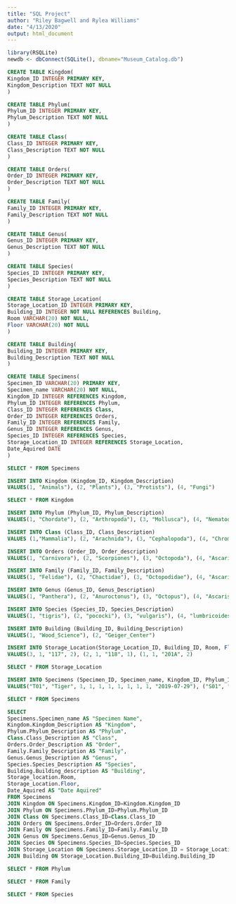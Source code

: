 ```yaml
---
title: "SQL Project"
author: "Riley Bagwell and Rylea Williams"
date: "4/13/2020"
output: html_document
---
```


```r
library(RSQLite)
newdb <- dbConnect(SQLite(), dbname="Museum_Catalog.db")
```

```sql
CREATE TABLE Kingdom(
Kingdom_ID INTEGER PRIMARY KEY,
Kingdom_Description TEXT NOT NULL
)
```

```sql
CREATE TABLE Phylum(
Phylum_ID INTEGER PRIMARY KEY,
Phylum_Description TEXT NOT NULL
)
```

```sql
CREATE TABLE Class(
Class_ID INTEGER PRIMARY KEY,
Class_Description TEXT NOT NULL
)
```

```sql
CREATE TABLE Orders(
Order_ID INTEGER PRIMARY KEY,
Order_Description TEXT NOT NULL
)
```

```sql
CREATE TABLE Family(
Family_ID INTEGER PRIMARY KEY,
Family_Description TEXT NOT NULL
)
```

```sql
CREATE TABLE Genus(
Genus_ID INTEGER PRIMARY KEY,
Genus_Description TEXT NOT NULL
)
```

```sql
CREATE TABLE Species(
Species_ID INTEGER PRIMARY KEY,
Species_Description TEXT NOT NULL
)
```

```sql
CREATE TABLE Storage_Location(
Storage_Location_ID INTEGER PRIMARY KEY,
Building_ID INTEGER NOT NULL REFERENCES Building,
Room VARCHAR(20) NOT NULL,
Floor VARCHAR(20) NOT NULL
)
```

```sql
CREATE TABLE Building(
Building_ID INTEGER PRIMARY KEY,
Building_Description TEXT NOT NULL
)
```

```sql
CREATE TABLE Specimens(
Specimen_ID VARCHAR(20) PRIMARY KEY,
Specimen_name VARCHAR(20) NOT NULL,
Kingdom_ID INTEGER REFERENCES Kingdom,
Phylum_ID INTEGER REFERENCES Phylum,
Class_ID INTEGER REFERENCES Class,
Order_ID INTEGER REFERENCES Orders,
Family_ID INTEGER REFERENCES Family,
Genus_ID INTEGER REFERENCES Genus,
Species_ID INTEGER REFERENCES Species,
Storage_Location_ID INTEGER REFERENCES Storage_Location,
Date_Aquired DATE
)
```

```sql
SELECT * FROM Specimens
```

```sql
INSERT INTO Kingdom (Kingdom_ID, Kingdom_Description)
VALUES(1, "Animals"), (2, "Plants"), (3, "Protists"), (4, "Fungi")
```

```sql
SELECT * FROM Kingdom
```

```sql
INSERT INTO Phylum (Phylum_ID, Phylum_Description)
VALUES(1, "Chordate"), (2, "Arthropoda"), (3, "Mollusca"), (4, "Nematoda")
```

```sql
INSERT INTO Class (Class_ID, Class_Description)
VALUES (1,"Mammalia"), (2, "Arachnida"), (3, "Cephalopoda"), (4, "Chromadorea")
```

```sql
INSERT INTO Orders (Order_ID, Order_description)
VALUES(1, "Carnivora"), (2, "Scorpiones"), (3, "Octopoda"), (4, "Ascaridida")
```

```sql
INSERT INTO Family (Family_ID, Family_Description)
VALUES(1, "Felidae"), (2, "Chactidae"), (3, "Octopodidae"), (4, "Ascarididae")
```

```sql
INSERT INTO Genus (Genus_ID, Genus_Description)
VALUES(1, "Panthera"), (2, "Anuroctonus"), (3, "Octopus"), (4, "Ascaris")
```

```sql
INSERT INTO Species (Species_ID, Species_Description)
VALUES(1, "tigris"), (2, "pococki"), (3, "vulgaris"), (4, "lumbricoides")
```

```sql
INSERT INTO Building (Building_ID, Building_Description)
VALUES(1, "Wood_Science"), (2, "Geiger_Center")
```

```sql
INSERT INTO Storage_Location(Storage_Location_ID, Building_ID, Room, Floor)
VALUES(3, 1, "117", 2), (2, 1, "118", 1), (1, 1, "201A", 2)
```

```sql
SELECT * FROM Storage_Location
```

```sql
INSERT INTO Specimens (Specimen_ID, Specimen_name, Kingdom_ID, Phylum_ID, Class_ID, Order_ID, Family_ID, Genus_ID, Species_ID, Storage_Location_ID, Date_Aquired)
VALUES("T01", "Tiger", 1, 1, 1, 1, 1, 1, 1, 1, "2019-07-29"), ("S01", "Scorpion", 1, 2, 2, 2, 2, 2, 2, 1, "2019-03-07"), ("O01", "Octopus", 1, 3, 3, 3, 3, 3, 3, 2, "2018-09-18"), ("R01", "Round_Worm", 1, 4, 4, 4, 4, 4, 4, 2, "1998-11-30")
```

```sql
SELECT * FROM Specimens
```

```sql
SELECT
Specimens.Specimen_name AS "Specimen Name", 
Kingdom.Kingdom_Description AS "Kingdom",
Phylum.Phylum_Description AS "Phylum",
Class.Class_Description AS "Class",
Orders.Order_Description AS "Order",
Family.Family_Description AS "Family",
Genus.Genus_Description AS "Genus",
Species.Species_Description AS "Species",
Building.Building_description AS "Building",
Storage_location.Room,
Storage_Location.Floor,
Date_Aquired AS "Date Aquired"
FROM Specimens
JOIN Kingdom ON Specimens.Kingdom_ID=Kingdom.Kingdom_ID
JOIN Phylum ON Specimens.Phylum_ID=Phylum.Phylum_ID
JOIN Class ON Specimens.Class_ID=Class.Class_ID
JOIN Orders ON Specimens.Order_ID=Orders.Order_ID
JOIN Family ON Specimens.Family_ID=Family.Family_ID
JOIN Genus ON Specimens.Genus_ID=Genus.Genus_ID
JOIN Species ON Specimens.Species_ID=Species.Species_ID
JOIN Storage_Location ON Specimens.Storage_Location_ID = Storage_Location.Storage_Location_ID
JOIN Building ON Storage_Location.Building_ID=Building.Building_ID
```

```sql
SELECT * FROM Phylum
```

```sql
SELECT * FROM Family
```

```sql
SELECT * FROM Species
```
